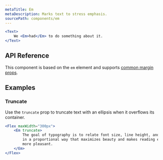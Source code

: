 ```yaml
---
metaTitle: Em
metaDescription: Marks text to stress emphasis.
sourcePath: components/em
---
```


```jsx live=true
<Text>
	We <Em>had</Em> to do something about it.
</Text>
```

## API Reference

This component is based on the `em` element and supports [common margin props](/themes/docs/overview/layout#margin-props).

<ThemesPropsTable defs="emPropDefs" />

## Examples

### Truncate

Use the `truncate` prop to truncate text with an ellipsis when it overflows its container.

```jsx live=true line=2
<Flex maxWidth="300px">
	<Em truncate>
		The goal of typography is to relate font size, line height, and line width
		in a proportional way that maximizes beauty and makes reading easier and
		more pleasant.
	</Em>
</Flex>
```
